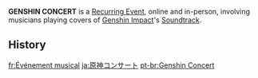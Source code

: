 {{Terminology Infobox
|type  = Recurring Events
}}
'''GENSHIN CONCERT''' is a [[Recurring Event]], online and in-person, involving musicians playing covers of [[Genshin Impact]]'s [[Soundtrack]].

==History==
{{Event History Table}}

[[fr:Événement musical]]
[[ja:原神コンサート]]
[[pt-br:Genshin Concert]]